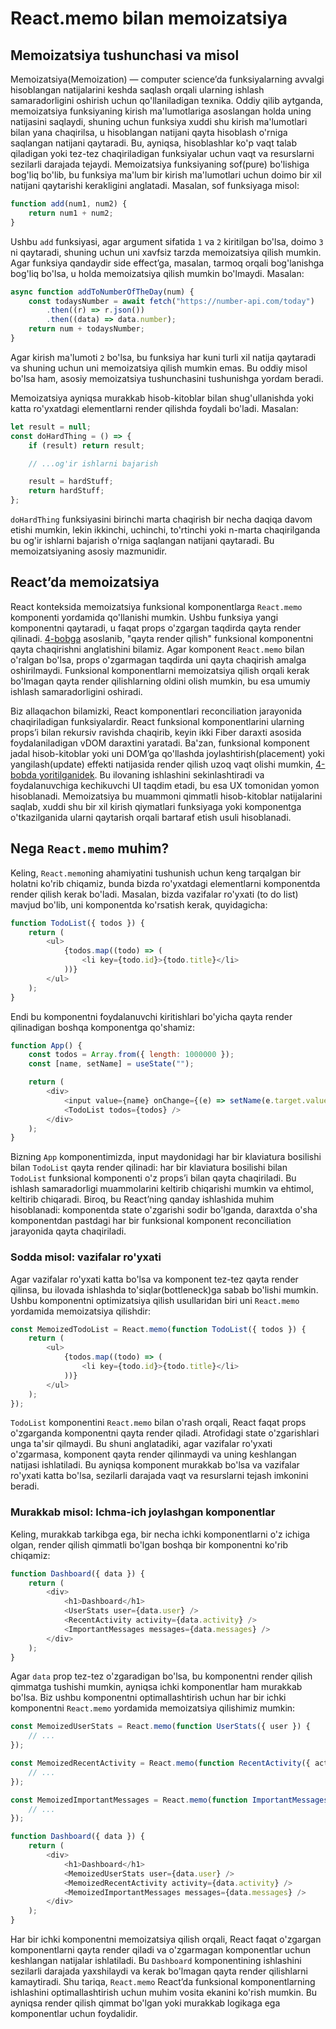 # React.memo bilan memoizatsiya

## Memoizatsiya tushunchasi va misol

Memoizatsiya(Memoization) — computer science’da funksiyalarning avvalgi hisoblangan natijalarini keshda saqlash orqali ularning ishlash samaradorligini oshirish uchun qo'llaniladigan texnika. Oddiy qilib aytganda, memoizatsiya funksiyaning kirish ma'lumotlariga asoslangan holda uning natijasini saqlaydi, shuning uchun funksiya xuddi shu kirish ma'lumotlari bilan yana chaqirilsa, u hisoblangan natijani qayta hisoblash o'rniga saqlangan natijani qaytaradi. Bu, ayniqsa, hisoblashlar ko'p vaqt talab qiladigan yoki tez-tez chaqiriladigan funksiyalar uchun vaqt va resurslarni sezilarli darajada tejaydi. Memoizatsiya funksiyaning sof(pure) bo'lishiga bog'liq bo'lib, bu funksiya ma'lum bir kirish ma'lumotlari uchun doimo bir xil natijani qaytarishi kerakligini anglatadi. Masalan, sof funksiyaga misol:
``` js copy
function add(num1, num2) {
    return num1 + num2;
}
```

Ushbu `add` funksiyasi, agar argument sifatida `1` va `2` kiritilgan bo'lsa, doimo `3` ni qaytaradi, shuning uchun uni xavfsiz tarzda memoizatsiya qilish mumkin. Agar funksiya qandaydir side effect’ga, masalan, tarmoq orqali bog'lanishga bog'liq bo'lsa, u holda memoizatsiya qilish mumkin bo'lmaydi. Masalan:
``` js copy
async function addToNumberOfTheDay(num) {
    const todaysNumber = await fetch("https://number-api.com/today")
        .then((r) => r.json())
        .then((data) => data.number);
    return num + todaysNumber;
}
```

Agar kirish ma'lumoti `2` bo'lsa, bu funksiya har kuni turli xil natija qaytaradi va shuning uchun uni memoizatsiya qilish mumkin emas. Bu oddiy misol bo'lsa ham, asosiy memoizatsiya tushunchasini tushunishga yordam beradi.

Memoizatsiya ayniqsa murakkab hisob-kitoblar bilan shug'ullanishda yoki katta ro'yxatdagi elementlarni render qilishda foydali bo'ladi. Masalan:
``` js copy
let result = null;
const doHardThing = () => {
    if (result) return result;

    // ...og'ir ishlarni bajarish

    result = hardStuff;
    return hardStuff;
};
```

`doHardThing` funksiyasini birinchi marta chaqirish bir necha daqiqa davom etishi mumkin, lekin ikkinchi, uchinchi, to'rtinchi yoki n-marta chaqirilganda bu og'ir ishlarni bajarish o'rniga saqlangan natijani qaytaradi. Bu memoizatsiyaning asosiy mazmunidir.

## React’da memoizatsiya

React konteksida memoizatsiya funksional komponentlarga `React.memo` komponenti yordamida qo'llanishi mumkin. Ushbu funksiya yangi komponentni qaytaradi, u faqat props o'zgargan taqdirda qayta render qilinadi. [4-bobga](/books/react/inside-reconciliation) asoslanib, "qayta render qilish" funksional komponentni qayta chaqirishni anglatishini bilamiz. Agar komponent `React.memo` bilan o'ralgan bo'lsa, props o'zgarmagan taqdirda uni qayta chaqirish amalga oshirilmaydi. Funksional komponentlarni memoizatsiya qilish orqali kerak bo'lmagan qayta render qilishlarning oldini olish mumkin, bu esa umumiy ishlash samaradorligini oshiradi.

Biz allaqachon bilamizki, React komponentlari reconciliation jarayonida chaqiriladigan funksiyalardir. React funksional komponentlarini ularning props’i bilan rekursiv ravishda chaqirib, keyin ikki Fiber daraxti asosida foydalaniladigan vDOM daraxtini yaratadi. Ba'zan, funksional komponent jadal hisob-kitoblar yoki uni DOM’ga qo'llashda joylashtirish(placement) yoki yangilash(update) effekti natijasida render qilish uzoq vaqt olishi mumkin, [4-bobda yoritilganidek](/books/react/inside-reconciliation/fiber-reconciliation#effektlar-effects). Bu ilovaning ishlashini sekinlashtiradi va foydalanuvchiga kechikuvchi UI taqdim etadi, bu esa UX tomonidan yomon hisoblanadi. Memoizatsiya bu muammoni qimmatli hisob-kitoblar natijalarini saqlab, xuddi shu bir xil kirish qiymatlari funksiyaga yoki komponentga o'tkazilganida ularni qaytarish orqali bartaraf etish usuli hisoblanadi.

## Nega `React.memo` muhim?

Keling, `React.memo`ning ahamiyatini tushunish uchun keng tarqalgan bir holatni ko'rib chiqamiz, bunda bizda ro'yxatdagi elementlarni komponentda render qilish kerak bo'ladi. Masalan, bizda vazifalar ro'yxati (to do list) mavjud bo'lib, uni komponentda ko'rsatish kerak, quyidagicha:
``` js copy
function TodoList({ todos }) {
    return (
        <ul>
            {todos.map((todo) => (
                <li key={todo.id}>{todo.title}</li>
            ))}
        </ul>
    );
}
```

Endi bu komponentni foydalanuvchi kiritishlari bo'yicha qayta render qilinadigan boshqa komponentga qo'shamiz:
``` js copy
function App() {
    const todos = Array.from({ length: 1000000 });
    const [name, setName] = useState("");

    return (
        <div>
            <input value={name} onChange={(e) => setName(e.target.value)} />
            <TodoList todos={todos} />
        </div>
    );
}
```

Bizning `App` komponentimizda, input maydonidagi har bir klaviatura bosilishi bilan `TodoList` qayta render qilinadi: har bir klaviatura bosilishi bilan `TodoList` funksional komponenti o'z props’i bilan qayta chaqiriladi. Bu ishlash samaradorligi muammolarini keltirib chiqarishi mumkin va ehtimol, keltirib chiqaradi. Biroq, bu React’ning qanday ishlashida muhim hisoblanadi: komponentda state o'zgarishi sodir bo'lganda, daraxtda o'sha komponentdan pastdagi har bir funksional komponent reconciliation jarayonida qayta chaqiriladi.

### Sodda misol: vazifalar ro'yxati

Agar vazifalar ro'yxati katta bo'lsa va komponent tez-tez qayta render qilinsa, bu ilovada ishlashda to'siqlar(bottleneck)ga sabab bo'lishi mumkin. Ushbu komponentni optimizatsiya qilish usullaridan biri uni `React.memo` yordamida memoizatsiya qilishdir:
``` js copy
const MemoizedTodoList = React.memo(function TodoList({ todos }) {
    return (
        <ul>
            {todos.map((todo) => (
                <li key={todo.id}>{todo.title}</li>
            ))}
        </ul>
    );
});
```

`TodoList` komponentini `React.memo` bilan o'rash orqali, React faqat props o'zgarganda komponentni qayta render qiladi. Atrofidagi state o'zgarishlari unga ta'sir qilmaydi. Bu shuni anglatadiki, agar vazifalar ro'yxati o'zgarmasa, komponent qayta render qilinmaydi va uning keshlangan natijasi ishlatiladi. Bu ayniqsa komponent murakkab bo'lsa va vazifalar ro'yxati katta bo'lsa, sezilarli darajada vaqt va resurslarni tejash imkonini beradi.

### Murakkab misol: Ichma-ich joylashgan komponentlar

Keling, murakkab tarkibga ega, bir necha ichki komponentlarni o'z ichiga olgan, render qilish qimmatli bo'lgan boshqa bir komponentni ko'rib chiqamiz:
``` js copy
function Dashboard({ data }) {
    return (
        <div>
            <h1>Dashboard</h1>
            <UserStats user={data.user} />
            <RecentActivity activity={data.activity} />
            <ImportantMessages messages={data.messages} />
        </div>
    );
}
```

Agar `data` prop tez-tez o'zgaradigan bo'lsa, bu komponentni render qilish qimmatga tushishi mumkin, ayniqsa ichki komponentlar ham murakkab bo'lsa. Biz ushbu komponentni optimallashtirish uchun har bir ichki komponentni `React.memo` yordamida memoizatsiya qilishimiz mumkin:
``` js copy
const MemoizedUserStats = React.memo(function UserStats({ user }) {
    // ...
});

const MemoizedRecentActivity = React.memo(function RecentActivity({ activity }) {
    // ...
});

const MemoizedImportantMessages = React.memo(function ImportantMessages({ messages }) {
    // ...
});

function Dashboard({ data }) {
    return (
        <div>
            <h1>Dashboard</h1>
            <MemoizedUserStats user={data.user} />
            <MemoizedRecentActivity activity={data.activity} />
            <MemoizedImportantMessages messages={data.messages} />
        </div>
    );
}
```

Har bir ichki komponentni memoizatsiya qilish orqali, React faqat o'zgargan komponentlarni qayta render qiladi va o'zgarmagan komponentlar uchun keshlangan natijalar ishlatiladi. Bu `Dashboard` komponentining ishlashini sezilarli darajada yaxshilaydi va kerak bo'lmagan qayta render qilishlarni kamaytiradi. Shu tariqa, `React.memo` React’da funksional komponentlarning ishlashini optimallashtirish uchun muhim vosita ekanini ko'rish mumkin. Bu ayniqsa render qilish qimmat bo'lgan yoki murakkab logikaga ega komponentlar uchun foydalidir.